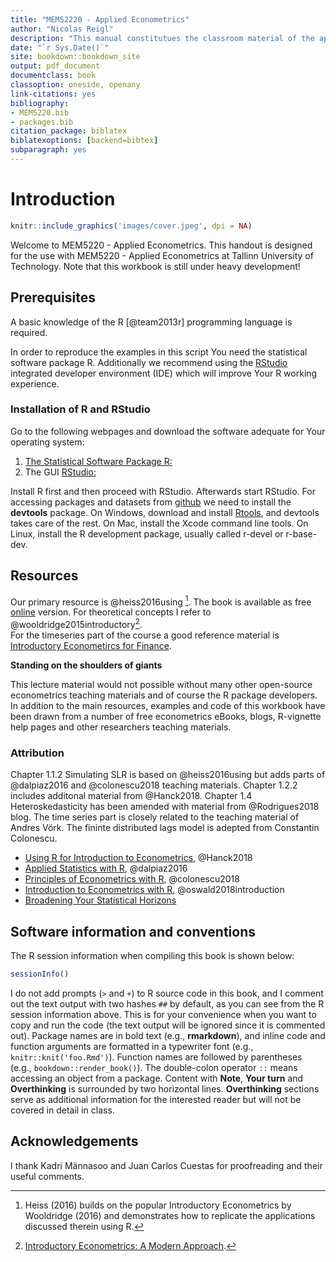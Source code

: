 ```yaml
--- 
title: "MEM52220 - Applied Econometrics"
author: "Nicolas Reigl"
description: "This manual constitutues the classroom material of the applied econometrics course at Tallinn University of Technology"
date: "`r Sys.Date()`"
site: bookdown::bookdown_site
output: pdf_document
documentclass: book
classoption: oneside, openany
link-citations: yes
bibliography:
- MEM5220.bib
- packages.bib
citation_package: biblatex
biblatexoptions: [backend=bibtex]
subparagraph: yes
---
```


# Introduction {-}


```r
knitr::include_graphics('images/cover.jpeg', dpi = NA)
```





Welcome to MEM5220 - Applied Econometrics. This handout is designed for the use with MEM5220 - Applied Econometrics at Tallinn University of Technology. Note that this workbook is still under heavy development!  

## Prerequisites {-}

A basic knowledge of the R [@team2013r] programming language  is required. 


In order to reproduce the examples in this script You need the statistical software package R. Additionally we recommend using the [RStudio](https://www.rstudio.com) integrated developer environment (IDE) which will improve Your R working experience.

### Installation of R and RStudio  {-}

Go to the following webpages and download the software adequate for Your operating system:


1. [The Statistical Software Package R:](http://cran.r-project.org)
2. The GUI [RStudio:](https://www.rstudio.com)


Install R first and then proceed with RStudio. Afterwards start RStudio. For accessing packages and datasets from [github](https://github.com/) we need to install the **devtools** package. On Windows, download and install [Rtools](https://cran.r-project.org/bin/windows/Rtools/), and devtools takes care of the rest. On Mac, install the Xcode command line tools. On Linux, install the R development package, usually called r-devel or r-base-dev. 


## Resources {-}


Our primary resource is @heiss2016using ^[Heiss (2016) builds on the popular Introductory Econometrics by Wooldridge (2016) and demonstrates how to replicate the applications discussed therein using R.]. The book is available as free [online](http://www.urfie.net/read.html) version. For theoretical concepts I refer to @wooldridge2015introductory^[[Introductory Econometrics: A Modern Approach](https://books.google.ee/books/about/Introductory_Econometrics_A_Modern_Appro.html?id=wUF4BwAAQBAJ&source=kp_cover&redir_esc=y).].  
For the timeseries part of the course a good reference material is  [Introductory Econometircs for Finance](https://www.cambridge.org/pt/academic/subjects/economics/finance/introductory-econometrics-finance-3rd-edition?format=PB&isbn=9781107661455). 

**Standing on the shoulders of giants**

This lecture material would not possible without many other open-source econometrics teaching materials and of course the R package developers. In addition to the main resources, examples and code of this workbook have been drawn from a number of free econometrics eBooks, blogs, R-vignette help pages and other researchers teaching materials. 

### Attribution {-}

Chapter 1.1.2 Simulating SLR is based on @heiss2016using but adds parts of @dalpiaz2016 and @colonescu2018 teaching materials. Chapter 1.2.2 includes additonal material from @Hanck2018.  Chapter 1.4 Heteroskedasticity has been amended with material from @Rodrigues2018 blog. The time series part is closely related to the teaching material of Andres Vörk. The fininte distributed lags model is adepted from Constantin Colonescu. 


- [Using R for Introduction to Econometrics](https://emwikts1970.github.io/URFITE-Bookdown/), @Hanck2018
- [Applied Statistics with R](https://daviddalpiaz.github.io/appliedstats/), @dalpiaz2016
- [Principles of Econometrics with R](https://bookdown.org/ccolonescu/RPoE4/), @colonescu2018
- [Introduction to Econometrics with R](https://scpoecon.github.io/ScPoEconometrics/), @oswald2018introduction
- [Broadening Your Statistical Horizons](https://bookdown.org/roback/bookdown-bysh/)



## Software information and conventions {-}


The R session information when compiling this book is shown below:

```r
sessionInfo()
```

I do not add prompts (`>` and `+`) to R source code in this book, and I comment out the text output with two hashes `##` by default, as you can see from the R session information above. This is for your convenience when you want to copy and run the code (the text output will be ignored since it is commented out). Package names are in bold text (e.g., **rmarkdown**), and inline code and function arguments are formatted in a typewriter font (e.g., `knitr::knit('foo.Rmd')`). Function names are followed by parentheses (e.g., `bookdown::render_book()`). The double-colon operator `::` means accessing an object from a package. 
Content with **Note**, **Your turn** and **Overthinking** is surrounded by two horizontal lines. **Overthinking** sections serve as additional information for the interested reader but will not be covered in detail in class. 

## Acknowledgements {-}

I thank Kadri Männasoo and Juan Carlos Cuestas for proofreading and their useful comments.



